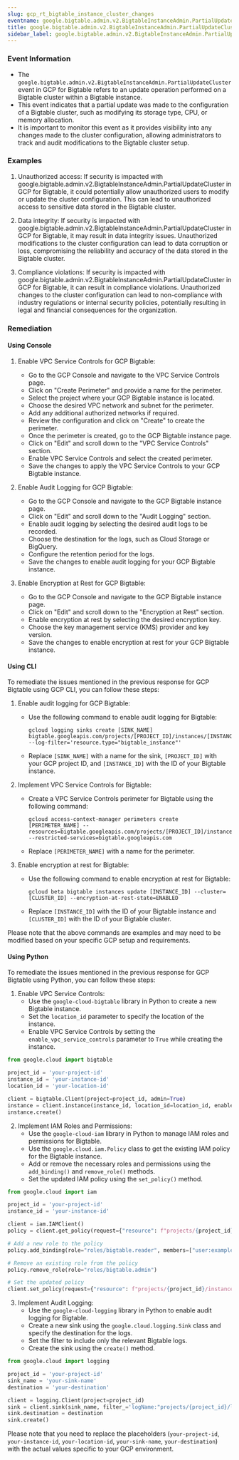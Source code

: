 ```yaml
--- 
slug: gcp_rt_bigtable_instance_cluster_changes
eventname: google.bigtable.admin.v2.BigtableInstanceAdmin.PartialUpdateCluster
title: google.bigtable.admin.v2.BigtableInstanceAdmin.PartialUpdateCluster
sidebar_label: google.bigtable.admin.v2.BigtableInstanceAdmin.PartialUpdateCluster
---
```

                       
### Event Information

- The `google.bigtable.admin.v2.BigtableInstanceAdmin.PartialUpdateCluster` event in GCP for Bigtable refers to an update operation performed on a Bigtable cluster within a Bigtable instance.
- This event indicates that a partial update was made to the configuration of a Bigtable cluster, such as modifying its storage type, CPU, or memory allocation.
- It is important to monitor this event as it provides visibility into any changes made to the cluster configuration, allowing administrators to track and audit modifications to the Bigtable cluster setup.


### Examples

1. Unauthorized access: If security is impacted with google.bigtable.admin.v2.BigtableInstanceAdmin.PartialUpdateCluster in GCP for Bigtable, it could potentially allow unauthorized users to modify or update the cluster configuration. This can lead to unauthorized access to sensitive data stored in the Bigtable cluster.

2. Data integrity: If security is impacted with google.bigtable.admin.v2.BigtableInstanceAdmin.PartialUpdateCluster in GCP for Bigtable, it may result in data integrity issues. Unauthorized modifications to the cluster configuration can lead to data corruption or loss, compromising the reliability and accuracy of the data stored in the Bigtable cluster.

3. Compliance violations: If security is impacted with google.bigtable.admin.v2.BigtableInstanceAdmin.PartialUpdateCluster in GCP for Bigtable, it can result in compliance violations. Unauthorized changes to the cluster configuration can lead to non-compliance with industry regulations or internal security policies, potentially resulting in legal and financial consequences for the organization.

### Remediation

#### Using Console

1. Enable VPC Service Controls for GCP Bigtable:
   - Go to the GCP Console and navigate to the VPC Service Controls page.
   - Click on "Create Perimeter" and provide a name for the perimeter.
   - Select the project where your GCP Bigtable instance is located.
   - Choose the desired VPC network and subnet for the perimeter.
   - Add any additional authorized networks if required.
   - Review the configuration and click on "Create" to create the perimeter.
   - Once the perimeter is created, go to the GCP Bigtable instance page.
   - Click on "Edit" and scroll down to the "VPC Service Controls" section.
   - Enable VPC Service Controls and select the created perimeter.
   - Save the changes to apply the VPC Service Controls to your GCP Bigtable instance.

2. Enable Audit Logging for GCP Bigtable:
   - Go to the GCP Console and navigate to the GCP Bigtable instance page.
   - Click on "Edit" and scroll down to the "Audit Logging" section.
   - Enable audit logging by selecting the desired audit logs to be recorded.
   - Choose the destination for the logs, such as Cloud Storage or BigQuery.
   - Configure the retention period for the logs.
   - Save the changes to enable audit logging for your GCP Bigtable instance.

3. Enable Encryption at Rest for GCP Bigtable:
   - Go to the GCP Console and navigate to the GCP Bigtable instance page.
   - Click on "Edit" and scroll down to the "Encryption at Rest" section.
   - Enable encryption at rest by selecting the desired encryption key.
   - Choose the key management service (KMS) provider and key version.
   - Save the changes to enable encryption at rest for your GCP Bigtable instance.

#### Using CLI

To remediate the issues mentioned in the previous response for GCP Bigtable using GCP CLI, you can follow these steps:

1. Enable audit logging for GCP Bigtable:
   - Use the following command to enable audit logging for Bigtable:
     ```
     gcloud logging sinks create [SINK_NAME] bigtable.googleapis.com/projects/[PROJECT_ID]/instances/[INSTANCE_ID] --log-filter='resource.type="bigtable_instance"'
     ```
   - Replace `[SINK_NAME]` with a name for the sink, `[PROJECT_ID]` with your GCP project ID, and `[INSTANCE_ID]` with the ID of your Bigtable instance.

2. Implement VPC Service Controls for Bigtable:
   - Create a VPC Service Controls perimeter for Bigtable using the following command:
     ```
     gcloud access-context-manager perimeters create [PERIMETER_NAME] --resources=bigtable.googleapis.com/projects/[PROJECT_ID]/instances/[INSTANCE_ID] --restricted-services=bigtable.googleapis.com
     ```
   - Replace `[PERIMETER_NAME]` with a name for the perimeter.

3. Enable encryption at rest for Bigtable:
   - Use the following command to enable encryption at rest for Bigtable:
     ```
     gcloud beta bigtable instances update [INSTANCE_ID] --cluster=[CLUSTER_ID] --encryption-at-rest-state=ENABLED
     ```
   - Replace `[INSTANCE_ID]` with the ID of your Bigtable instance and `[CLUSTER_ID]` with the ID of your Bigtable cluster.

Please note that the above commands are examples and may need to be modified based on your specific GCP setup and requirements.

#### Using Python

To remediate the issues mentioned in the previous response for GCP Bigtable using Python, you can follow these steps:

1. Enable VPC Service Controls:
   - Use the `google-cloud-bigtable` library in Python to create a new Bigtable instance.
   - Set the `location_id` parameter to specify the location of the instance.
   - Enable VPC Service Controls by setting the `enable_vpc_service_controls` parameter to `True` while creating the instance.

```python
from google.cloud import bigtable

project_id = 'your-project-id'
instance_id = 'your-instance-id'
location_id = 'your-location-id'

client = bigtable.Client(project=project_id, admin=True)
instance = client.instance(instance_id, location_id=location_id, enable_vpc_service_controls=True)
instance.create()
```

2. Implement IAM Roles and Permissions:
   - Use the `google-cloud-iam` library in Python to manage IAM roles and permissions for Bigtable.
   - Use the `google.cloud.iam.Policy` class to get the existing IAM policy for the Bigtable instance.
   - Add or remove the necessary roles and permissions using the `add_binding()` and `remove_role()` methods.
   - Set the updated IAM policy using the `set_policy()` method.

```python
from google.cloud import iam

project_id = 'your-project-id'
instance_id = 'your-instance-id'

client = iam.IAMClient()
policy = client.get_policy(request={"resource": f"projects/{project_id}/instances/{instance_id}"})

# Add a new role to the policy
policy.add_binding(role="roles/bigtable.reader", members=["user:example@example.com"])

# Remove an existing role from the policy
policy.remove_role(role="roles/bigtable.admin")

# Set the updated policy
client.set_policy(request={"resource": f"projects/{project_id}/instances/{instance_id}", "policy": policy})
```

3. Implement Audit Logging:
   - Use the `google-cloud-logging` library in Python to enable audit logging for Bigtable.
   - Create a new sink using the `google.cloud.logging.Sink` class and specify the destination for the logs.
   - Set the filter to include only the relevant Bigtable logs.
   - Create the sink using the `create()` method.

```python
from google.cloud import logging

project_id = 'your-project-id'
sink_name = 'your-sink-name'
destination = 'your-destination'

client = logging.Client(project=project_id)
sink = client.sink(sink_name, filter_='logName:"projects/{project_id}/logs/cloudaudit.googleapis.com%2Fdata_access"')
sink.destination = destination
sink.create()
```

Please note that you need to replace the placeholders (`your-project-id`, `your-instance-id`, `your-location-id`, `your-sink-name`, `your-destination`) with the actual values specific to your GCP environment.


 